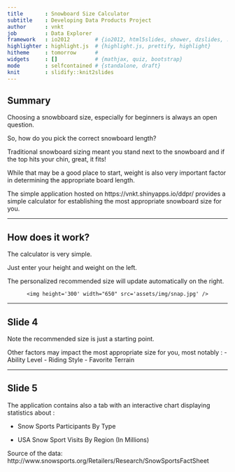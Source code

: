 ```yaml
---
title       : Snowboard Size Calculator
subtitle    : Developing Data Products Project
author      : vnkt
job         : Data Explorer
framework   : io2012        # {io2012, html5slides, shower, dzslides, ...}
highlighter : highlight.js  # {highlight.js, prettify, highlight}
hitheme     : tomorrow      # 
widgets     : []            # {mathjax, quiz, bootstrap}
mode        : selfcontained # {standalone, draft}
knit        : slidify::knit2slides
---
```


## Summary

Choosing a snowbboard size, especially for beginners is always an open question.

So, how do you pick the correct snowboard length? 


Traditional snowboard sizing meant you stand next to the snowboard and if the top hits your chin, great, it fits! 

While that may be a good place to start, weight is also very important factor in determining the appropriate board length.  

The simple application hosted on https://vnkt.shinyapps.io/ddpr/
provides a simple calculator for establishing the most appropriate snowboard size for you. 

--- 

## How does it work?


The calculator is very simple.

Just enter your height and weight on the left. 

The personalized recommended size will update automatically on the right.

<div style='text-align: center;'>
    <img height='300' width="650" src='assets/img/snap.jpg' />
</div>



---

## Slide 4

Note the recommended size is just a starting point.


Other factors may impact the most appropriate size for you, most notably :
- Ability Level
- Riding Style 
- Favorite Terrain


---

## Slide 5

The application contains also a tab with an interactive chart displaying statistics about :

- Snow Sports Participants By Type

- USA Snow Sport Visits By Region (In Millions)

Source of the data:
http://www.snowsports.org/Retailers/Research/SnowSportsFactSheet




